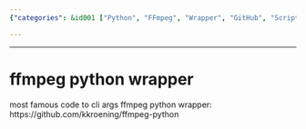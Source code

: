 ```yaml
---
{"categories": &id001 ["Python", "FFmpeg", "Wrapper", "GitHub", "Scripting", "Multimedia", "Command-line"], "category": "Python Libraries", "date": "2023-12-22 23:52:59", "description": "This article discusses a Python wrapper for the widely-used FFmpeg command-line tool. The wrapper, found on GitHub, simplifies the integration of FFmpeg's capabilities into Python scripts.", "tags": *id001, "title": "A Python Wrapper for FFmpeg: Simplifying Command-Line Functionality"}

---
```


------

# ffmpeg python wrapper

most famous code to cli args ffmpeg python wrapper:
https://github.com/kkroening/ffmpeg-python

